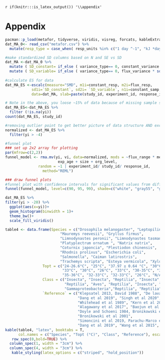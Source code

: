 `r if(knitr:::is_latex_output()) '\\appendix'`



# Appendix {-}

```r
pacman::p_load(metafor, tidyverse, viridis, visreg, forcats, kableExtra)
dat_MA_0<- read_csv("metafor.csv") %>%
  mutate(resp_type = case_when( resp_units %in% c("1 day ^-1", "kJ *day^-1 *kg^-1", "m * s^-1") ~ "rate", TRUE ~ "trait"))

#make standardized SD columns based on N and SE vs SD
dat_MA <-dat_MA_0 %>% 
  mutate ( SD_constant= if_else ( variance_type== 0, constant_variance * sqrt(constant_samp), constant_variance))  %>%
  mutate ( SD_variable= if_else ( variance_type== 0, flux_variance * sqrt(flux_variance) , flux_variance)) 
         
#calculate ES for data
dat_MA_ES <-escalc(measure="SMD", m1i=constant_resp, m2i=flux_resp, 
            sd1i=`SD_constant`, sd2i= `SD_variable`, n1i=constant_samp, n2i=flux_samp, 
            data=dat_MA, slab=paste(study_id, experiment_id, response_id, sep=", ")) 

# Note in the above, you loose ~15% of data because of missing sample sizes and SEs reported, below these are removed for now
dat_MA_ES<-dat_MA_ES %>% 
  filter (!is.na(yi)) 
count(dat_MA_ES, study_id)

#removing outlier point to get better picture of data structure AND excluding CT assays 
normalized <- dat_MA_ES %>%
  filter(yi > -4) 
```


```r
#funnel plot 
### set up 2x2 array for plotting
par(mfrow=c(2,2))
funnel_model <- rma.mv(yi, vi, data=normalized, mods = ~flux_range * mean_temp_constant +
                        exp_age + size + org_level, 
               random = ~1 | experiment_id/ study_id/ response_id,
                 method="REML") 
```


```r
### draw funnel plots
#funnel plot with confidence intervals for significant values from different studies; taken from normalized data set because of big outlier 
funnel(funnel_model, level=c(90, 95, 99), shade=c("white", "gray55", "gray75"), refline=0, legend=TRUE)
```

\clearpage

```r
dat_MA_ES %>%
filter(yi > -20) %>%
  ggplot(aes(x=yi))+
  geom_histogram(binwidth = 1)+
  theme_bw()+
  scale_fill_viridis()
```

```r
table4 <- data.frame(Species = c("Drosophila melanogaster", "Leptopilina boulardi", 
                         "Mauremys reevesii", "Gryllus firmus", 
                         "Limnodynastes peronii", "Limnodynastes tasmaniensis", 
                         "Platyplectrum ornatum ", "Natrix natrix", 
                         "Coturnix japoncia", "Plestiodon chinensis", 
                         "Rhodnis prolixus", "Escherichia coli", 
                         "Salmonella", "Caiman latirostris", 
                         "Trachemys scripta", "Esteya vermicola", "Xylotrechus arvicola"), 
                 Topt = c("24-26.6°C", "25°C", "37.97 ± 0.64 °C", "30°C", "30°C", "30-33°C",
                          "33°C", "30°C", "26°C", "33°C", "30-35°C", "37°C, 35-36°C",
                          "35-36°C", "32-33°C", "32-33°C", "26°C", "N/A"), 
                 Class = c("Insecta", "Insecta", "Reptilia", "Insecta", "Amphibia", "Amphibia", "Amphibia",
                           "Reptilia", "Aves", "Reptilia", "Insecta", "Gammaproteobacteria",
                           "Gammaproteobacteria","Reptilia", "Reptilia", "Not assigned; Fungus", "Insecta"),
                 `Reference` = c("Klepsatel 2013, David 1988", "De lava et al 2016", 
                                 "Dang et al 2019", "Singh et al 2020", "Seebacher et al 2014",
                                 "Whitehead et al 1989", "Kern et al 2014", "Issac 1997",
                                 "Alagawany et al 2017", "Baojun et al 2010", "Fresquet and Lazzari 2011",
                                 "Doyle and Schoeni 1984, Bronikowski et al 2001", 
                                 "Bronikowski et al 2001", 
                                 "Simoncini et al 2019, Parachu-Marco et al 2017, Pina et al 2002", 
                                 "Dang et al 2019", "Wang et al 2015", "Garcia-Ruiz et al 2011"))
kable(table4, "latex", booktabs = T, 
      col.names = c("Species", "Topt (°C)", "Class", "Reference"), escape = F, caption = "TPC metrics extracted from additional papers to collect thermal history data for each species in the meta-analysis (missing data on species X. arvicola, used in Garcia-Ruiz et al 2011) and scientific classification at the class level", caption.short ="Thermal stress data by species") %>%
   row_spec(0,bold=TRUE) %>%
  column_spec(1, width = "3cm") %>%
  column_spec(4, width = "3cm") %>%
   kable_styling(latex_options = c("striped", "hold_position"))
```



